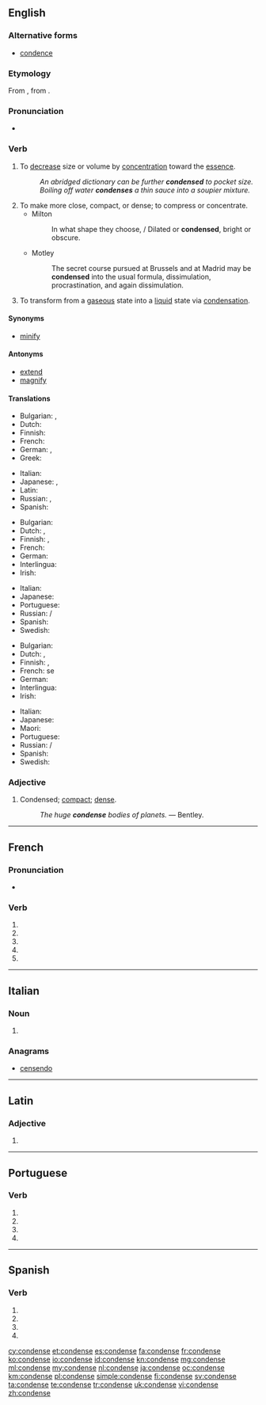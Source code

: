 {{also|condensé}}
==English==

===Alternative forms===
* [[condence]]

===Etymology===
From {{etyl|frm|en}} {{term|condenser|lang=frm}}, from {{etyl|la|en}} {{term|condensare|lang=la}}.

===Pronunciation===
* {{audio|En-us-condense.ogg|Audio (US)}}

===Verb===
{{en-verb|condenses|condensing|condensed}}

# {{context|transitive|lang=en}} To [[decrease]] size or volume by [[concentration]] toward the [[essence]].
#: ''An abridged dictionary can be further '''condensed''' to pocket size.''
#: ''Boiling off water '''condenses''' a thin sauce into a soupier mixture.''
# To make more close, compact, or dense; to compress or concentrate.
#* Milton
#*: In what shape they choose, / Dilated or '''condensed''', bright or obscure.
#* Motley
#*: The secret course pursued at Brussels and at Madrid may be '''condensed''' into the usual formula, dissimulation, procrastination, and again dissimulation.
# {{context|intransitive|chemistry|lang=en}} To transform from a [[gas]]eous state into a [[liquid]] state via [[condensation]].

====Synonyms====
* {{sense|to decrease size or volume}} [[minify]]

====Antonyms====
* [[extend]]
* [[magnify]]

====Translations====
{{trans-top|to decrease size or volume}}
* Bulgarian: {{t+|bg|сгъстявам}}, {{t+|bg|концентрирам}}
* Dutch: {{t+|nl|verdichten}}
* Finnish: {{t+|fi|tiivistää}}
* French: {{t+|fr|condenser}}
* German: {{t+|de|kondensieren}}, {{t|de|verkleinern}}
* Greek: {{t+|el|συμπυκνώνω|tr=sympyknóno|sc=Grek}}
{{trans-mid}}
* Italian: {{t|it|condensare}}
* Japanese: {{t+|ja|縮小|alt=縮小する|tr=shukushō suru|sc=Jpan}}, {{t|ja|縮める|tr=chizimeru|sc=Jpan}}
* Latin: {{t|la|condensare}}
* Russian: {{t+|ru|сгущать|impf|tr=sguščátʹ|sc=Cyrl}}, {{t+|ru|сгустить|pf|tr=sgustítʹ|sc=Cyrl}}
* Spanish: {{t|es|condensar}}
{{trans-bottom}}

{{trans-top|to transform something into a liquid}}
* Bulgarian: {{t+|bg|втечнявам}}
* Dutch: {{t+|nl|condenseren}}, {{t+|nl|neerslaan}}
* Finnish: {{t+|fi|tiivistää}}, {{t|fi|kondensoida}}
* French: {{t+|fr|condenser}}
* German: {{t+|de|kondensieren}}
* Interlingua: {{t|ia|condensar}}
* Irish: {{t|ga|comhdhlúthaigh}}
{{trans-mid}}
* Italian: {{t|it|condensare}}
* Japanese: {{t+|ja|液化|alt=液化する|tr=ekika suru|sc=Jpan}}
* Portuguese: {{t+|pt|condensar}}
* Russian: {{t|ru|конденсироваться|tr=kondɛnsírovatʹsja}} {{impf}} / {{pf.}}
* Spanish: {{t|es|condensar}}
* Swedish: {{t+|sv|kondensera}}
{{trans-bottom}}

{{trans-top|to be transformed into a liquid}}
* Bulgarian: {{t|bg|втечнявам се}}
* Dutch: {{t+|nl|condenseren}}, {{t+|nl|neerslaan}}
* Finnish: {{t+|fi|tiivistyä}}, {{t|fi|kondensoitua}}
* French: se {{t+|fr|condenser}}
* German: {{t+|de|kondensieren}}
* Interlingua: {{t|ia|condensar}}
* Irish: {{t|ga|comhdhlúthaigh}}
{{trans-mid}}
* Italian: {{t|it|condensarsi}}
* Japanese: {{t+|ja|液化|alt=液化する|tr=ekika suru|sc=Jpan}}
* Maori: {{t|mi|whakatōtā}}
* Portuguese: {{t+|pt|condensar}}
* Russian: {{t|ru|конденсироваться|tr=kondɛnsírovatʹsja}} {{impf}} / {{pf.}}
* Spanish: {{t|es|condensar}}
* Swedish: {{t+|sv|kondensera}}
{{trans-bottom}}

===Adjective===
{{en-adj}}

# {{context|archaic|lang=en}} Condensed; [[compact]]; [[dense]].
#: ''The huge '''condense''' bodies of planets.'' &mdash; Bentley.

----

==French==

===Pronunciation===
* {{homophones|lang=fr|condensent|condenses}}

===Verb===
{{fr-verb-form}}

# {{conjugation of|condenser||1|s|pres|ind|lang=fr}}
# {{conjugation of|condenser||3|s|pres|ind|lang=fr}}
# {{conjugation of|condenser||1|s|pres|sub|lang=fr}}
# {{conjugation of|condenser||3|s|pres|sub|lang=fr}}
# {{conjugation of|condenser||2|s|imp|lang=fr}}

----

==Italian==

===Noun===
{{head|it|plural}} {{f}}

# {{plural of|condensa|lang=it|nocat=1}}

===Anagrams===
* [[censendo#Italian|censendo]]

----

==Latin==

===Adjective===
{{la-adj-form|condense}}

# {{inflection of|condensus||voc|m|s|lang=la}}

----

==Portuguese==

===Verb===
{{pt-verb-form}}

# {{conjugation of|condensar||1|s|present|subjunctive|lang=pt}}
# {{conjugation of|condensar||3|s|present|subjunctive|lang=pt}}
# {{conjugation of|condensar||1|s|imperative|lang=pt}}
# {{conjugation of|condensar||3|s|imperative|lang=pt}}

----

==Spanish==

===Verb===
{{es-verb-form|condensar}}

# {{es-verb form of|ending=ar|mood=imperative|pers=2|formal=yes|number=singular|condensar}}
# {{es-verb form of|ending=ar|mood=subjunctive|tense=present|pers=1|number=singular|condensar}}
# {{es-verb form of|ending=ar|mood=subjunctive|tense=present|pers=2|formal=yes|number=singular|condensar}}
# {{es-verb form of|ending=ar|mood=subjunctive|tense=present|pers=3|number=singular|condensar}}

[[cy:condense]]
[[et:condense]]
[[es:condense]]
[[fa:condense]]
[[fr:condense]]
[[ko:condense]]
[[io:condense]]
[[id:condense]]
[[kn:condense]]
[[mg:condense]]
[[ml:condense]]
[[my:condense]]
[[nl:condense]]
[[ja:condense]]
[[oc:condense]]
[[km:condense]]
[[pl:condense]]
[[simple:condense]]
[[fi:condense]]
[[sv:condense]]
[[ta:condense]]
[[te:condense]]
[[tr:condense]]
[[uk:condense]]
[[vi:condense]]
[[zh:condense]]